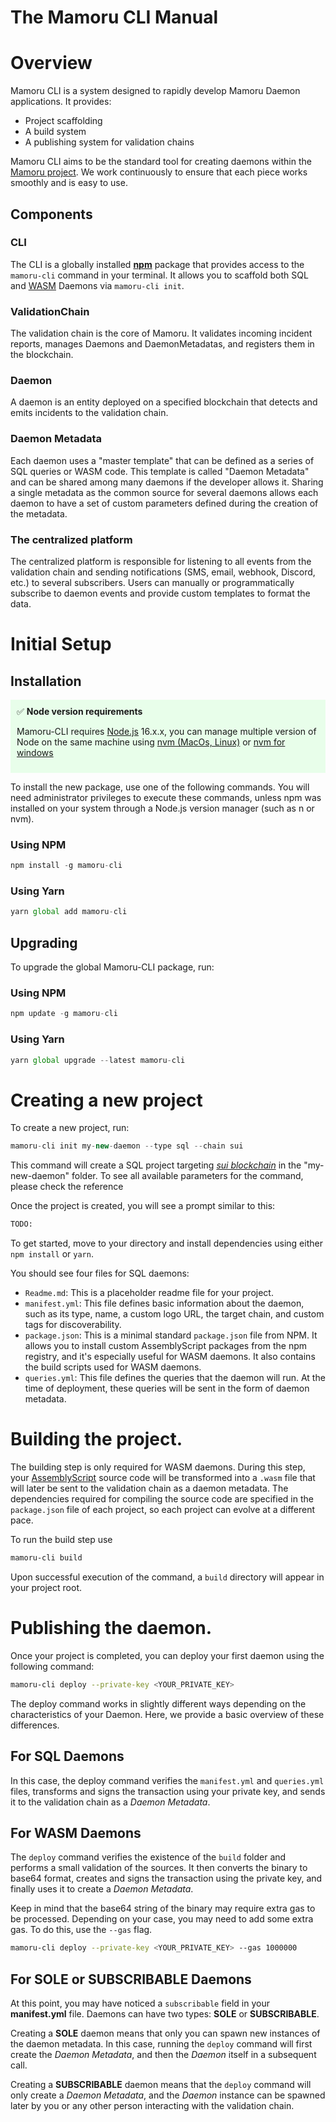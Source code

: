 # The Mamoru CLI Manual

# Overview

Mamoru CLI is a system designed to rapidly develop Mamoru Daemon applications. It provides:

- Project scaffolding
- A build system
- A publishing system for validation chains

Mamoru CLI aims to be the standard tool for creating daemons within the [Mamoru project](https://mamoru.ai). We work continuously to ensure that each piece works smoothly and is easy to use.

## Components

### CLI

The CLI is a globally installed **[npm](https://www.npmjs.com/)** package that provides access to the `mamoru-cli` command in your terminal. It allows you to scaffold both SQL and [WASM](https://webassembly.org/) Daemons via `mamoru-cli init`.

### ValidationChain

The validation chain is the core of Mamoru. It validates incoming incident reports, manages Daemons and DaemonMetadatas, and registers them in the blockchain.

### Daemon

A daemon is an entity deployed on a specified blockchain that detects and emits incidents to the validation chain.

### Daemon Metadata

Each daemon uses a "master template" that can be defined as a series of SQL queries or WASM code. This template is called "Daemon Metadata" and can be shared among many daemons if the developer allows it. Sharing a single metadata as the common source for several daemons allows each daemon to have a set of custom parameters defined during the creation of the metadata.

### The centralized platform

The centralized platform is responsible for listening to all events from the validation chain and sending notifications (SMS, email, webhook, Discord, etc.) to several subscribers. Users can manually or programmatically subscribe to daemon events and provide custom templates to format the data.

# Initial Setup

## Installation

<aside style="background-color: #e8feea; padding:10px">
✅  <b>Node version requirements</b>

Mamoru-CLI requires [Node.js](https://nodejs.org/en/) 16.x.x, you can manage multiple version of Node on the same machine using [nvm (MacOs, Linux)](https://github.com/nvm-sh/nvm) or [nvm for windows](https://github.com/coreybutler/nvm-windows)

</aside>

To install the new package, use one of the following commands. You will need administrator privileges to execute these commands, unless npm was installed on your system through a Node.js version manager (such as n or nvm).

### Using NPM

```jsx
npm install -g mamoru-cli
```

### Using Yarn

```jsx
yarn global add mamoru-cli
```

## Upgrading

To upgrade the global Mamoru-CLI package, run:

### Using NPM

```jsx
npm update -g mamoru-cli
```

### Using Yarn

```jsx
yarn global upgrade --latest mamoru-cli
```

# Creating a new project

To create a new project, run:

```jsx
mamoru-cli init my-new-daemon --type sql --chain sui
```

This command will create a SQL project targeting *[sui blockchain](https://sui.io/)* in the "my-new-daemon" folder. To see all available parameters for the command, please check the reference

Once the project is created, you will see a prompt similar to this:

```bash
TODO:
```

To get started, move to your directory and install dependencies using either `npm install` or `yarn`.

You should see four files for SQL daemons:

- `Readme.md`: This is a placeholder readme file for your project.
- `manifest.yml`: This file defines basic information about the daemon, such as its type, name, a custom logo URL, the target chain, and custom tags for discoverability.
- `package.json`: This is a minimal standard `package.json` file from NPM. It allows you to install custom AssemblyScript packages from the npm registry, and it's especially useful for WASM daemons. It also contains the build scripts used for WASM daemons.
- `queries.yml`: This file defines the queries that the daemon will run. At the time of deployment, these queries will be sent in the form of daemon metadata.

# Building the project.

The building step is only required for WASM daemons. During this step, your [AssemblyScript](https://www.assemblyscript.org/) source code will be transformed into a `.wasm` file that will later be sent to the validation chain as a daemon metadata. The dependencies required for compiling the source code are specified in the `package.json` file of each project, so each project can evolve at a different pace.

To run the build step use

```bash
mamoru-cli build
```

Upon successful execution of the command, a `build` directory will appear in your project root.

# Publishing the daemon.

Once your project is completed, you can deploy your first daemon using the following command:

```bash
mamoru-cli deploy --private-key <YOUR_PRIVATE_KEY>
```

The deploy command works in slightly different ways depending on the characteristics of your Daemon. Here, we provide a basic overview of these differences.

## For SQL Daemons

In this case, the deploy command verifies the `manifest.yml` and `queries.yml` files, transforms and signs the transaction using your private key, and sends it to the validation chain as a *Daemon Metadata*.

## For WASM Daemons

The `deploy` command verifies the existence of the `build` folder and performs a small validation of the sources. It then converts the binary to base64 format, creates and signs the transaction using the private key, and finally uses it to create a *Daemon Metadata*.

Keep in mind that the base64 string of the binary may require extra gas to be processed. Depending on your case, you may need to add some extra gas. To do this, use the `--gas` flag.

```bash
mamoru-cli deploy --private-key <YOUR_PRIVATE_KEY> --gas 1000000
```

## For SOLE or SUBSCRIBABLE Daemons

At this point, you may have noticed a `subscribable` field in your **manifest.yml** file. Daemons can have two types: **SOLE** or **SUBSCRIBABLE**.

Creating a **SOLE** daemon means that only you can spawn new instances of the daemon metadata. In this case, running the `deploy` command will first create the *Daemon Metadata*, and then the *Daemon* itself in a subsequent call.

Creating a **SUBSCRIBABLE** daemon means that the `deploy` command will only create a *Daemon Metadata*, and the *Daemon* instance can be spawned later by you or any other person interacting with the validation chain.